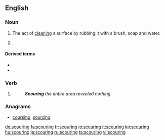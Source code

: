 ==English==

===Noun===
{{en-noun}}

#  The act of [[clean]]ing a surface by rubbing it with a brush, soap and water.
# {{context|of livestock|lang=en}} {{l|en|diarrhea|Diarrhea}}.

====Derived terms====
* {{l|en|scouring pad}}
* {{l|en|scouring brush}}

===Verb===
{{head|en|present participle}}

# {{present participle of|scour|lang=en}}
#: '''''Scouring''' the entire area revealed nothing.''

===Anagrams===
* [[coursing#English|coursing]], [[sourcing#English|sourcing]]

[[de:scouring]]
[[fa:scouring]]
[[fr:scouring]]
[[io:scouring]]
[[it:scouring]]
[[kn:scouring]]
[[hu:scouring]]
[[ja:scouring]]
[[ru:scouring]]
[[ta:scouring]]
[[vi:scouring]]